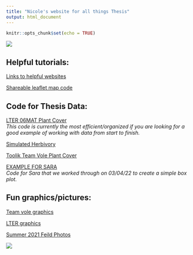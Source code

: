 ```yaml
---
title: "Nicole's website for all things Thesis"
output: html_document
---
```


```r
knitr::opts_chunk$set(echo = TRUE)
```


<img src="Images/TheBoys_HerbivoryTransect.jpg" class="center">


## Helpful tutorials:  

[Links to helpful websites](Rmd/Helpful_links.html)  

[Shareable leaflet map code](Rmd/Sharable-map-code.html) 

## Code for Thesis Data:  

[LTER 06MAT Plant Cover](Rmd/LTER_06MAT_cover_thesis.html)  
  *This code is currently the most efficient/organized if you are looking for a good example of working with data from start to finish.*

[Simulated Herbivory](Rmd/Simulated_Herbivory.html)  

[Toolik Team Vole Plant Cover](Rmd/Team_Vole_cover.html)

[EXAMPLE FOR SARA](Rmd/Sara_data_box_whisker.html)  
  *Code for Sara that we worked through on 03/04/22 to create a simple box plot.*

## Fun graphics/pictures:  

[Team vole graphics](Rmd/Team_vole_graphics.html)  

[LTER graphics](Rmd/LTER_graphics.html)  

[Summer 2021 Feild Photos](Rmd/summer_2021_feild_photos.html)

<img src="Images/mountains.png" class="center">